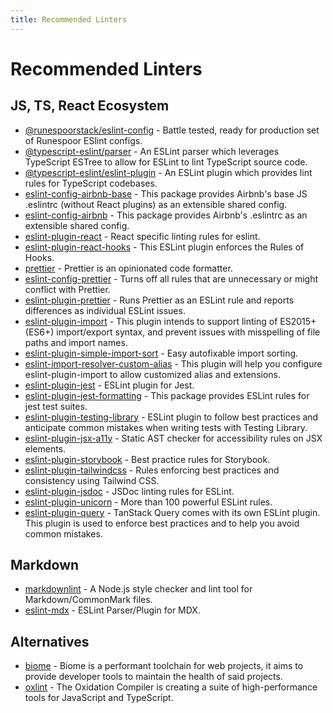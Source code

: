 ```yaml
---
title: Recommended Linters
---
```


# Recommended Linters

## JS, TS, React Ecosystem

- [@runespoorstack/eslint-config](https://www.npmjs.com/package/@runespoorstack/eslint-config) - Battle tested, ready for production set of Runespoor ESlint configs.
- [@typescript-eslint/parser](https://www.npmjs.com/package/@typescript-eslint/parser) - An ESLint parser which leverages TypeScript ESTree to allow for ESLint to lint TypeScript source code.
- [@typescript-eslint/eslint-plugin](https://www.npmjs.com/package/@typescript-eslint/eslint-plugin) - An ESLint plugin which provides lint rules for TypeScript codebases.
- [eslint-config-airbnb-base](https://www.npmjs.com/package/eslint-config-airbnb-base) - This package provides Airbnb's base JS .eslintrc (without React plugins) as an extensible shared config.
- [eslint-config-airbnb](https://www.npmjs.com/package/eslint-config-airbnb) - This package provides Airbnb's .eslintrc as an extensible shared config.
- [eslint-plugin-react](https://www.npmjs.com/package/eslint-plugin-react) - React specific linting rules for eslint.
- [eslint-plugin-react-hooks](https://www.npmjs.com/package/eslint-plugin-react-hooks) - This ESLint plugin enforces the Rules of Hooks.
- [prettier](https://github.com/prettier/prettier) - Prettier is an opinionated code formatter.
- [eslint-config-prettier](https://www.npmjs.com/package/eslint-config-prettier) - Turns off all rules that are unnecessary or might conflict with Prettier.
- [eslint-plugin-prettier](https://www.npmjs.com/package/eslint-plugin-prettier) - Runs Prettier as an ESLint rule and reports differences as individual ESLint issues.
- [eslint-plugin-import](https://www.npmjs.com/package/eslint-plugin-import) - This plugin intends to support linting of ES2015+ (ES6+) import/export syntax, and prevent issues with misspelling of file paths and import names.
- [eslint-plugin-simple-import-sort](https://www.npmjs.com/package/eslint-plugin-simple-import-sort) - Easy autofixable import sorting.
- [eslint-import-resolver-custom-alias](https://www.npmjs.com/package/eslint-import-resolver-custom-alias) - This plugin will help you configure eslint-plugin-import to allow customized alias and extensions.
- [eslint-plugin-jest](https://www.npmjs.com/package/eslint-plugin-jest) - ESLint plugin for Jest.
- [eslint-plugin-jest-formatting](https://www.npmjs.com/package/eslint-plugin-jest-formatting) - This package provides ESLint rules for jest test suites.
- [eslint-plugin-testing-library](https://www.npmjs.com/package/eslint-plugin-testing-library) - ESLint plugin to follow best practices and anticipate common mistakes when writing tests with Testing Library.
- [eslint-plugin-jsx-a11y](https://www.npmjs.com/package/eslint-plugin-jsx-a11y) - Static AST checker for accessibility rules on JSX elements.
- [eslint-plugin-storybook](https://www.npmjs.com/package/eslint-plugin-storybook) - Best practice rules for Storybook.
- [eslint-plugin-tailwindcss](https://www.npmjs.com/package/eslint-plugin-tailwindcss) - Rules enforcing best practices and consistency using Tailwind CSS.
- [eslint-plugin-jsdoc](https://www.npmjs.com/package/eslint-plugin-jsdoc) - JSDoc linting rules for ESLint.
- [eslint-plugin-unicorn](https://github.com/sindresorhus/eslint-plugin-unicorn) - More than 100 powerful ESLint rules.
- [eslint-plugin-query](https://www.npmjs.com/package/@tanstack/eslint-plugin-query) - TanStack Query comes with its own ESLint plugin. This plugin is used to enforce best practices and to help you avoid common mistakes.

## Markdown

- [markdownlint](https://github.com/DavidAnson/markdownlint) - A Node.js style checker and lint tool for Markdown/CommonMark files.
- [eslint-mdx](https://github.com/mdx-js/eslint-mdx) - ESLint Parser/Plugin for MDX.

## Alternatives

- [biome](https://www.npmjs.com/package/@biomejs/biome) - Biome is a performant toolchain for web projects, it aims to provide developer tools to maintain the health of said projects.
- [oxlint](https://www.npmjs.com/package/oxlint) - The Oxidation Compiler is creating a suite of high-performance tools for JavaScript and TypeScript.